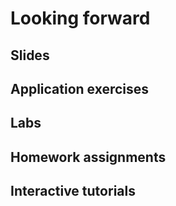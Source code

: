 # Looking forward {#looking-forward}

## Slides

## Application exercises

## Labs

## Homework assignments

## Interactive tutorials
